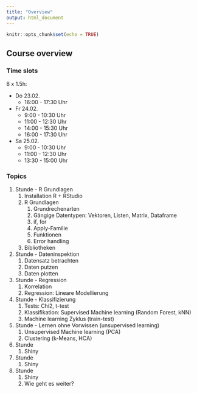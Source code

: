 ```yaml
---
title: "Overview"
output: html_document
---
```


```r
knitr::opts_chunk$set(echo = TRUE)
```

## Course overview

### Time slots

8 x 1.5h:

- Do 23.02. 
    - 16:00 - 17:30 Uhr 
- Fr 24.02. 
    - 9:00 - 10:30 Uhr 
    - 11:00 - 12:30 Uhr
    - 14:00 - 15:30 Uhr
    - 16:00 - 17:30 Uhr
- Sa 25.02.
    - 9:00 - 10:30 Uhr
    - 11:00 - 12:30 Uhr
    - 13:30 - 15:00 Uhr

### Topics

1. Stunde - R Grundlagen
    1. Installation R + RStudio
    2. R Grundlagen
        1. Grundrechenarten
        2. Gängige Datentypen: Vektoren, Listen, Matrix, Dataframe
        3. if, for
        4. Apply-Familie
        5. Funktionen
        6. Error handling
    3. Bibliotheken
2. Stunde - Dateninspektion
    1. Datensatz betrachten
    2. Daten putzen
    3. Daten plotten
3. Stunde - Regression
    1. Korrelation
    2. Regression: Lineare Modellierung
4. Stunde - Klassifizierung
    1. Tests: Chi2, t-test
    2. Klassifikation: Supervised Machine learning (Random Forest, kNN)
    3. Machine learning Zyklus (train-test)
5. Stunde - Lernen ohne Vorwissen (unsupervised learning)
    1. Unsupervised Machine learning (PCA)
    2. Clustering (k-Means, HCA)
6. Stunde
    1. Shiny
7. Stunde
    1. Shiny
8. Stunde
    1. Shiny
    2. Wie geht es weiter?


